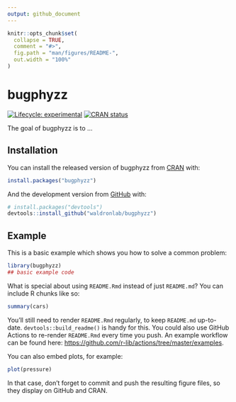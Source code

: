 ```yaml
---
output: github_document
---
```


<!-- README.md is generated from README.Rmd. Please edit that file -->

```r
knitr::opts_chunk$set(
  collapse = TRUE,
  comment = "#>",
  fig.path = "man/figures/README-",
  out.width = "100%"
)
```

# bugphyzz

<!-- badges: start -->
[![Lifecycle: experimental](https://img.shields.io/badge/lifecycle-experimental-orange.svg)](https://www.tidyverse.org/lifecycle/#experimental)
[![CRAN status](https://www.r-pkg.org/badges/version/bugphyzz)](https://CRAN.R-project.org/package=bugphyzz)
<!-- badges: end -->

The goal of bugphyzz is to ...

## Installation

You can install the released version of bugphyzz from [CRAN](https://CRAN.R-project.org) with:

``` r
install.packages("bugphyzz")
```

And the development version from [GitHub](https://github.com/) with:

``` r
# install.packages("devtools")
devtools::install_github("waldronlab/bugphyzz")
```
## Example

This is a basic example which shows you how to solve a common problem:

```r
library(bugphyzz)
## basic example code
```

What is special about using `README.Rmd` instead of just `README.md`? You can include R chunks like so:

```r
summary(cars)
```

You'll still need to render `README.Rmd` regularly, to keep `README.md` up-to-date. `devtools::build_readme()` is handy for this. You could also use GitHub Actions to re-render `README.Rmd` every time you push. An example workflow can be found here: <https://github.com/r-lib/actions/tree/master/examples>.

You can also embed plots, for example:

```r
plot(pressure)
```

In that case, don't forget to commit and push the resulting figure files, so they display on GitHub and CRAN.
